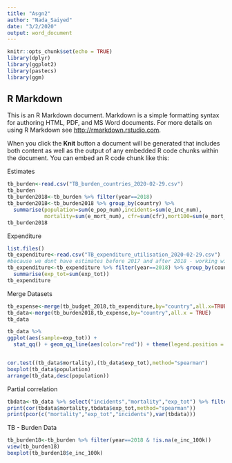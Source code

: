 ---
title: "Asgn2"
author: "Nada_Saiyed"
date: "3/2/2020"
output: word_document
---

```{r setup, include=FALSE}
knitr::opts_chunk$set(echo = TRUE)
library(dplyr)
library(ggplot2)
library(pastecs)
library(ggm)
```

## R Markdown

This is an R Markdown document. Markdown is a simple formatting syntax for authoring HTML, PDF, and MS Word documents. For more details on using R Markdown see <http://rmarkdown.rstudio.com>.

When you click the **Knit** button a document will be generated that includes both content as well as the output of any embedded R code chunks within the document. You can embed an R code chunk like this:


Estimates 

```{r}

tb_burden<-read.csv("TB_burden_countries_2020-02-29.csv")
tb_burden
tb_burden2018<-tb_burden %>% filter(year==2018) 
tb_burden2018<-tb_burden2018 %>% group_by(country) %>% 
  summarise(population=sum(e_pop_num),incidents=sum(e_inc_num),
            mortality=sum(e_mort_num), cfr=sum(cfr),mort100=sum(e_mort_100k))
tb_burden2018
```

Expenditure

```{r}
list.files()
tb_expenditure<-read.csv("TB_expenditure_utilisation_2020-02-29.csv")
#because we dont have estimates before 2017 and after 2018 - working with more recent data
tb_expenditure<-tb_expenditure %>% filter(year==2018) %>% group_by(country) %>%
  summarise(exp_tot=sum(exp_tot))
tb_expenditure
```

Merge Datasets

```{r}
tb_expense<-merge(tb_budget_2018,tb_expenditure,by="country",all.x=TRUE)
tb_data<-merge(tb_burden2018,tb_expense,by="country",all.x = TRUE)
tb_data
```

```{r}
tb_data %>% 
ggplot(aes(sample=exp_tot)) + 
  stat_qq() + geom_qq_line(aes(color="red")) + theme(legend.position = "none")


cor.test((tb_data$mortality),(tb_data$exp_tot),method="spearman")
boxplot(tb_data$population)
arrange(tb_data,desc(population))

```

Partial correlation

```{r}
tbdata<-tb_data %>% select("incidents","mortality","exp_tot") %>% filter(!is.na(incidents) & !is.na(mortality),!is.na(exp_tot))
print(cor(tbdata$mortality,tbdata$exp_tot,method="spearman"))
print(pcor(c("mortality","exp_tot","incidents"),var(tbdata)))
```
TB - Burden Data

```{r}
tb_burden18<-tb_burden %>% filter(year==2018 & !is.na(e_inc_100k))
view(tb_burden18)
boxplot(tb_burden18$e_inc_100k)
```

